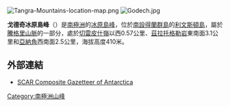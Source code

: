 {{no footnotes|time=2013-10-29T03:58:55+00:00}}
[[Image:Tangra-Mountains-location-map.png|thumb]]
[[Image:Godech.jpg|thumb]] 

'''戈德奇冰原島峰'''（{{lang-en|Godech Nunatak}}）是[[南極洲|南極洲]]的[[冰原島峰|冰原島峰]]，位於[[南設得蘭群島|南設得蘭群島]]的[[利文斯頓島|利文斯頓島]]，屬於[[騰格里山脈|騰格里山脈]]的一部分，處於[[切雷皮什嶺|切雷皮什嶺]]以西0.57公里、[[茲拉托格勒岩|茲拉托格勒岩]]東南面3.1公里和[[亞納角|亞納角]]西南面2.5公里，海拔高度410米。

{{coord|62|38|10|S|60|02|59.5|W|display=title}}

==外部連結==
* [http://data.aad.gov.au/aadc/gaz/scar/ SCAR Composite Gazetteer of Antarctica] {{WebCite|url=https://www.webcitation.org/5ug2CfC7m?url=http://data.aad.gov.au/aadc/gaz/scar/ |date=20101202140255 |dateformat=iso }}

{{Antarctica-geo-stub}}
[[Category:南極洲山峰|Category:南極洲山峰]]